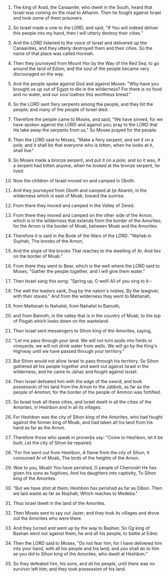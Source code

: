 
1. The king of Arad, the Canaanite, who dwelt in the South, heard that Israel was coming on the road to Atharim. Then he fought against Israel and took some of them prisoners.

2. So Israel made a vow to the LORD, and said, "If You will indeed deliver this people into my hand, then I will utterly destroy their cities."

3. And the LORD listened to the voice of Israel and delivered up the Canaanites, and they utterly destroyed them and their cities. So the name of that place was called Hormah.

4. Then they journeyed from Mount Hor by the Way of the Red Sea, to go around the land of Edom; and the soul of the people became very discouraged on the way.

5. And the people spoke against God and against Moses: "Why have you brought us up out of Egypt to die in the wilderness? For there is no food and no water, and our soul loathes this worthless bread."

6. So the LORD sent fiery serpents among the people, and they bit the people; and many of the people of Israel died.

7. Therefore the people came to Moses, and said, "We have sinned, for we have spoken against the LORD and against you; pray to the LORD that He take away the serpents from us." So Moses prayed for the people.

8. Then the LORD said to Moses, "Make a fiery serpent, and set it on a pole; and it shall be that everyone who is bitten, when he looks at it, shall live."

9. So Moses made a bronze serpent, and put it on a pole; and so it was, if a serpent had bitten anyone, when he looked at the bronze serpent, he lived.

10. Now the children of Israel moved on and camped in Oboth.

11. And they journeyed from Oboth and camped at Ije Abarim, in the wilderness which is east of Moab, toward the sunrise.

12. From there they moved and camped in the Valley of Zered.

13. From there they moved and camped on the other side of the Arnon, which is in the wilderness that extends from the border of the Amorites; for the Arnon is the border of Moab, between Moab and the Amorites.

14. Therefore it is said in the Book of the Wars of the LORD: "Waheb in Suphah, The brooks of the Arnon,

15. And the slope of the brooks That reaches to the dwelling of Ar, And lies on the border of Moab."

16. From there they went to Beer, which is the well where the LORD said to Moses, "Gather the people together, and I will give them water."

17. Then Israel sang this song: "Spring up, O well! All of you sing to it--

18. The well the leaders sank, Dug by the nation's nobles, By the lawgiver, with their staves." And from the wilderness they went to Mattanah,

19. from Mattanah to Nahaliel, from Nahaliel to Bamoth,

20. and from Bamoth, in the valley that is in the country of Moab, to the top of Pisgah which looks down on the wasteland.

21. Then Israel sent messengers to Sihon king of the Amorites, saying,

22. "Let me pass through your land. We will not turn aside into fields or vineyards; we will not drink water from wells. We will go by the King's Highway until we have passed through your territory."

23. But Sihon would not allow Israel to pass through his territory. So Sihon gathered all his people together and went out against Israel in the wilderness, and he came to Jahaz and fought against Israel.

24. Then Israel defeated him with the edge of the sword, and took possession of his land from the Arnon to the Jabbok, as far as the people of Ammon; for the border of the people of Ammon was fortified.

25. So Israel took all these cities, and Israel dwelt in all the cities of the Amorites, in Heshbon and in all its villages.

26. For Heshbon was the city of Sihon king of the Amorites, who had fought against the former king of Moab, and had taken all his land from his hand as far as the Arnon.

27. Therefore those who speak in proverbs say: "Come to Heshbon, let it be built; Let the city of Sihon be repaired.

28. "For fire went out from Heshbon, A flame from the city of Sihon; It consumed Ar of Moab, The lords of the heights of the Arnon.

29. Woe to you, Moab! You have perished, O people of Chemosh! He has given his sons as fugitives, And his daughters into captivity, To Sihon king of the Amorites.

30. "But we have shot at them; Heshbon has perished as far as Dibon. Then we laid waste as far as Nophah, Which reaches to Medeba."

31. Thus Israel dwelt in the land of the Amorites.

32. Then Moses sent to spy out Jazer; and they took its villages and drove out the Amorites who were there.

33. And they turned and went up by the way to Bashan. So Og king of Bashan went out against them, he and all his people, to battle at Edrei.

34. Then the LORD said to Moses, "Do not fear him, for I have delivered him into your hand, with all his people and his land; and you shall do to him as you did to Sihon king of the Amorites, who dwelt at Heshbon."

35. So they defeated him, his sons, and all his people, until there was no survivor left him; and they took possession of his land.


